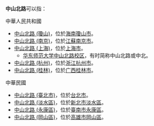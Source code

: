 '''中山北路'''可以指：
;中華人民共和國
*[[中山北路_(瓊山)|中山北路 (瓊山)]]，位於[[海南省|海南]][[瓊山市|瓊山市]]。
*[[中山北路_(南京)|中山北路 (南京)]]，位於[[江蘇省|江蘇]][[南京市|南京市]]。
*[[中山北路_(上海)|中山北路 (上海)]]，位於[[上海市|上海市]]。
** [[华东师范大学中山北路校区|华东师范大学中山北路校区]]，有时简称中山北路或中北。
*[[中山北路_(杭州)|中山北路 (杭州)]]，位於[[浙江|浙江]][[杭州市|杭州市]]。
*[[中山北路_(桂林)|中山北路 (桂林)]]，位於[[广西壮族自治区|广西]][[桂林市|桂林市]]。
;中華民國
*[[中山北路_(臺北市)|中山北路 (臺北市)]]，位於[[臺北市|台北市]]。
*[[中山北路_(淡水區)|中山北路 (淡水區)]]，位於[[新北市|新北市]][[淡水區|淡水區]]。
*[[中山北路_(永康區)|中山北路 (永康區)]]，位於[[臺南市|臺南市]][[永康區|永康區]]。
*[[中山北路_(岡山區)|中山北路 (岡山區)]]，位於[[高雄市|高雄市]][[岡山區|岡山區]]。

{{disambig|Cat=三字路名消歧义}}